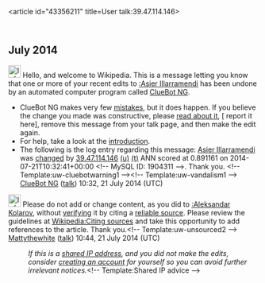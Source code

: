 <article id="43356211" title=User talk:39.47.114.146>
	<talkpage id="43356211" title="User talk:39.47.114.146">


== July 2014 ==
[[File:Information.svg|left|25px|alt=|link=]] Hello, and welcome to Wikipedia. This is a message letting you know that one or more of your recent edits to [[:Asier Illarramendi]] has been undone by an automated computer program called [[User:ClueBot NG|ClueBot NG]].
{{clear}}
* ClueBot NG makes very few [[User:ClueBot NG#Information About False Positives|mistakes]], but it does happen. If you believe the change you made was constructive, please [[User:ClueBot NG#Information About False Positives|read about it]], [{{User:ClueBot NG/Warnings/FPReport|1904311}} report it here], remove this message from your talk page, and then make the edit again.
* For help, take a look at the [[Wikipedia:Introduction|introduction]].
* The following is the log entry regarding this message: [[Asier Illarramendi]] was [http://en.wikipedia.org/w/index.php?title=Asier+Illarramendi&amp;diff=617826950&amp;oldid=617768909 changed] by [[Special:Contributions/39.47.114.146|39.47.114.146]] [[User:39.47.114.146|(u)]] [[User talk:39.47.114.146|(t)]] ANN scored at 0.891161 on 2014-07-21T10:32:41+00:00 &lt;!-- MySQL ID: 1904311 --&gt;. Thank you. &lt;!-- Template:uw-cluebotwarning1 --&gt;&lt;!-- Template:uw-vandalism1 --&gt; [[User:ClueBot NG|ClueBot NG]] ([[User talk:ClueBot NG|talk]]) 10:32, 21 July 2014 (UTC)

[[File:Information orange.svg|25px|alt=Information icon]] Please do not add or change content, as you did to [[:Aleksandar Kolarov]], without [[Wikipedia:Verifiability|verifying]] it by citing a [[Wikipedia:Identifying reliable sources|reliable source]]. Please review the guidelines at [[Wikipedia:Citing sources]] and take this opportunity to add references to the article. Thank you.&lt;!-- Template:uw-unsourced2 --&gt; [[User:Mattythewhite|Mattythewhite]] ([[User talk:Mattythewhite|talk]]) 10:44, 21 July 2014 (UTC)
:''If this is a [[Network address translation|shared IP address]], and you did not make the edits, consider [[Wikipedia:Why create an account?|creating an account]] for yourself so you can avoid further irrelevant notices.''&lt;!-- Template:Shared IP advice --&gt;
	</talkpage>
</article>